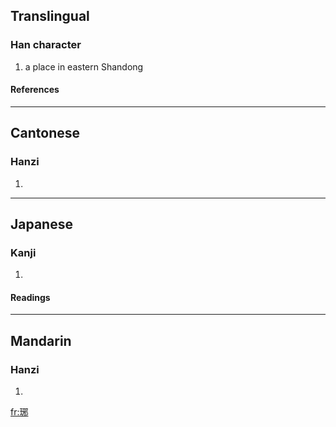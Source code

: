 ==Translingual==
===Han character===
{{Han char|rn=96|rad=玉|as=07|sn=11|four=1712<sub>7</sub>|canj=一土一竹中 (MGMHL)}}
# a place in eastern Shandong
====References====
{{Han ref|kx=0733.090|dkj=21018|dj=1146.010|hdz=21110.090|uh=740A|ud=29706|bh=B278|bd=45688}}

----
==Cantonese==
===Hanzi===
{{yue-hanzi|jyut=|y=ye4}}
# {{defn|Cantonese}}

----
==Japanese==
===Kanji===
{{ja-kanji|grade=|rs=玉07}}
# {{defn|Japanese}} 
====Readings====
{{ja-readings|on=[[や]] (ya)|kun=|nanori=}}

----
==Mandarin==
===Hanzi===
{{cmn-hanzi|pin=[[yé]] (ye2)|wg=yeh<sup>2</sup>}}
# {{defn|Mandarin}}

[[fr:琊]]